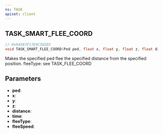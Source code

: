 ```yaml
---
ns: TASK
apiset: client
---
```

## TASK_SMART_FLEE_COORD

```c
// 0x94587F17E9C365D5
void TASK_SMART_FLEE_COORD(Ped ped, float x, float y, float z, float distance, int time, int fleeType, float fleeSpeed);
```

Makes the specified ped flee the specified distance from the specified position.
fleeType: see TASK_FLEE_COORD

## Parameters
* **ped**:
* **x**:
* **y**:
* **z**:
* **distance**:
* **time**:
* **fleeType**:
* **fleeSpeed**: